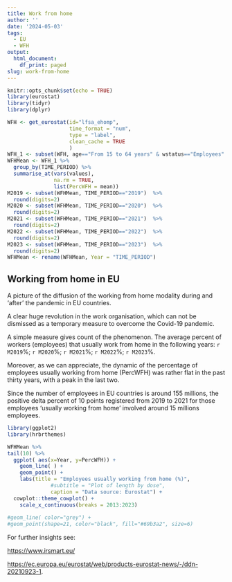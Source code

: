 ```yaml
---
title: Work from home
author: ''
date: '2024-05-03'
tags:
  - EU
  - WFH
output:
  html_document:
    df_print: paged
slug: work-from-home
---
```


```r
knitr::opts_chunk$set(echo = TRUE)
library(eurostat)
library(tidyr)
library(dplyr)
```

```r
WFH <- get_eurostat(id="lfsa_ehomp",
                    time_format = "num",
                    type = "label",
                    clean_cache = TRUE
                    )
WFH_1 <- subset(WFH, age=="From 15 to 64 years" & wstatus=="Employees" & frequenc=="Usually")
WFHMean <- WFH_1 %>%
  group_by(TIME_PERIOD) %>%
  summarise_at(vars(values), 
               na.rm = TRUE, 
               list(PercWFH = mean))
M2019 <- subset(WFHMean, TIME_PERIOD=="2019")  %>%
  round(digits=2)
M2020 <- subset(WFHMean, TIME_PERIOD=="2020")  %>%
  round(digits=2)
M2021 <- subset(WFHMean, TIME_PERIOD=="2021")  %>%
  round(digits=2)
M2022 <- subset(WFHMean, TIME_PERIOD=="2022")  %>%
  round(digits=2)
M2023 <- subset(WFHMean, TIME_PERIOD=="2023")  %>%
  round(digits=2)
WFHMean <- rename(WFHMean, Year = "TIME_PERIOD")


```

## Working from home in EU

A picture of the diffusion of the working from home modality during and 'after' the pandemic in EU countries.

A clear huge revolution in the work organisation, which can not be dismissed as a temporary measure to overcome the Covid-19 pandemic.

A simple measure gives count of the phenomenon. The average percent of workers (employees) that usually work from home in the following years: `r M2019`%; `r M2020`%; `r M2021`%; `r M2022`%; `r M2023`%.

Moreover, as we can appreciate, the dynamic of the percentage of employees usually working from home (PercWFH) was rather flat in the past thirty years, with a peak in the last two.

Since the number of employees in EU countries is around 155 millions, the positive delta percent of 10 points registered from 2019 to 2021 for those employees 'usually working from home' involved around 15 millions employees.

```r
library(ggplot2)
library(hrbrthemes)

WFHMean %>%
tail(10) %>%
  ggplot( aes(x=Year, y=PercWFH)) +
    geom_line( ) +
    geom_point() +
    labs(title = "Employees usually working from home (%)",
              #subtitle = "Plot of length by dose",
              caption = "Data source: Eurostat") +
  cowplot::theme_cowplot() +
    scale_x_continuous(breaks = 2013:2023)
    
#geom_line( color="grey") +
#geom_point(shape=21, color="black", fill="#69b3a2", size=6) 

```

For further insights see:

<https://www.irsmart.eu/>

<https://ec.europa.eu/eurostat/web/products-eurostat-news/-/ddn-20210923-1>.
